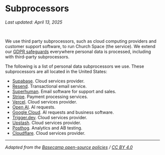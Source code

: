 # Subprocessors

_Last updated: April 13, 2025_

<br />

We use third party subprocessors, such as cloud computing providers and customer support software, to run Church Space (the service). We extend our [GDPR safeguards](https://churchspace.co/policies/privacy) everywhere personal data is processed, including with third-party subprocessors.

The following is a list of personal data subprocessors we use. These subprocessors are all located in the United States:

- [Supabase](https://supabase.com/legal/dpa). Cloud services provider.
- [Resend](https://resend.com/legal/dpa). Transactional email service.
- [Superhuman](https://superhuman.com/dpa). Email software for support and sales.
- [Stripe](https://stripe.com/legal/dpa). Payment processing services.
- [Vercel](https://vercel.com/legal/dpa). Cloud services provider.
- [Open AI](https://openai.com/policies/data-processing-addendum/). AI requests.
- [Google Cloud](https://cloud.google.com/terms/data-processing-addendum). AI requests and business software.
- [Trigger.dev](https://trigger.dev/legal). Cloud services provider.
- [Upstash](https://upstash.com/static/trust/dpa.pdf). Cloud services provider.
- [Posthog](https://posthog.com/docs/privacy/gdpr-compliance). Analytics and AB testing.
- [Cloudflare](https://www.cloudflare.com/gdpr/introduction/). Cloud services provider.

---

_Adapted from the [Basecamp open-source policies](https://github.com/basecamp/policies) / [CC BY 4.0](https://creativecommons.org/licenses/by/4.0/)_
